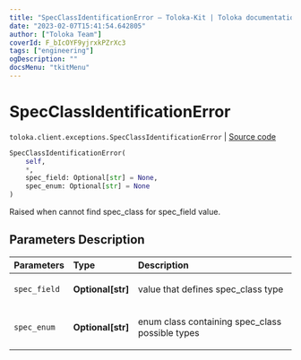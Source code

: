 ```yaml
---
title: "SpecClassIdentificationError — Toloka-Kit | Toloka documentation"
date: "2023-02-07T15:41:54.642805"
author: ["Toloka Team"]
coverId: F_bIcOYF9yjrxkPZrXc3
tags: ["engineering"]
ogDescription: ""
docsMenu: "tkitMenu"
---
```


# SpecClassIdentificationError
`toloka.client.exceptions.SpecClassIdentificationError` | [Source code](https://github.com/Toloka/toloka-kit/blob/v1.1.3/src/client/exceptions.py#L27)

```python
SpecClassIdentificationError(
    self,
    *,
    spec_field: Optional[str] = None,
    spec_enum: Optional[str] = None
)
```

Raised when cannot find spec_сlass for spec_field value.

## Parameters Description

| Parameters | Type | Description |
| :----------| :----| :-----------|
`spec_field`|**Optional\[str\]**|<p>value that defines spec_class type</p>
`spec_enum`|**Optional\[str\]**|<p>enum class containing spec_class possible types</p>